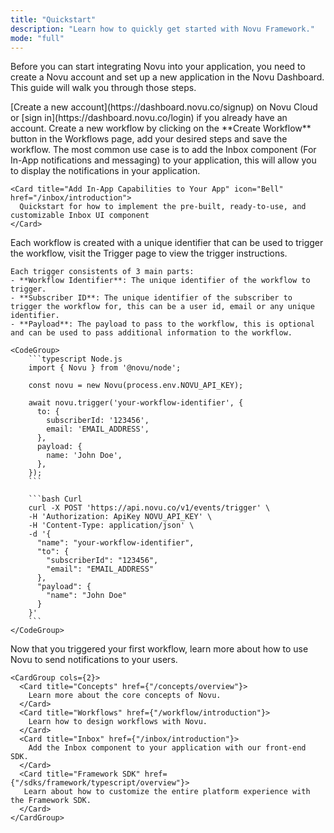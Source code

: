 ```yaml
---
title: "Quickstart"
description: "Learn how to quickly get started with Novu Framework."
mode: "full"
---
```


Before you can start integrating Novu into your application, you need to create a Novu account and set up a new application in the Novu Dashboard. This guide will walk you through those steps.


<Steps>
  <Step title="Sign up for Novu">
    [Create a new account](https://dashboard.novu.co/signup) on Novu Cloud or [sign in](https://dashboard.novu.co/login) if you already have an account.
  </Step>
  <Step title="Create a new Workflow">
    Create a new workflow by clicking on the **Create Workflow** button in the Workflows page, add your desired steps and save the workflow.
  </Step>
  <Step title="Add Inbox Component (Optional)">
    The most common use case is to add the Inbox component (For In-App notifications and messaging) to your application, this will allow you to display the notifications in your application.

    <Card title="Add In-App Capabilities to Your App" icon="Bell" href="/inbox/introduction">
      Quickstart for how to implement the pre-built, ready-to-use, and customizable Inbox UI component
    </Card>

  </Step>
  <Step title="Trigger a workflow">
    Each workflow is created with a unique identifier that can be used to trigger the workflow, visit the Trigger page to view the trigger instructions.

    Each trigger consistents of 3 main parts:
    - **Workflow Identifier**: The unique identifier of the workflow to trigger.
    - **Subscriber ID**: The unique identifier of the subscriber to trigger the workflow for, this can be a user id, email or any unique identifier.
    - **Payload**: The payload to pass to the workflow, this is optional and can be used to pass additional information to the workflow.

    <CodeGroup>
        ```typescript Node.js
        import { Novu } from '@novu/node';

        const novu = new Novu(process.env.NOVU_API_KEY);

        await novu.trigger('your-workflow-identifier', {
          to: {
            subscriberId: '123456',
            email: 'EMAIL_ADDRESS',
          },
          payload: {
            name: 'John Doe',
          },
        });
        ```

        ```bash Curl
        curl -X POST 'https://api.novu.co/v1/events/trigger' \
        -H 'Authorization: ApiKey NOVU_API_KEY' \
        -H 'Content-Type: application/json' \
        -d '{
          "name": "your-workflow-identifier",
          "to": {
            "subscriberId": "123456",
            "email": "EMAIL_ADDRESS"
          },
          "payload": {
            "name": "John Doe"
          }
        }'
        ```
    </CodeGroup>
  </Step>
  <Step title="Explore more">
    Now that you triggered your first workflow, learn more about how to use Novu to send notifications to your users.

    <CardGroup cols={2}>
      <Card title="Concepts" href={"/concepts/overview"}>
        Learn more about the core concepts of Novu.
      </Card>
      <Card title="Workflows" href={"/workflow/introduction"}>
        Learn how to design workflows with Novu.
      </Card>
      <Card title="Inbox" href={"/inbox/introduction"}>
        Add the Inbox component to your application with our front-end SDK.
      </Card>
      <Card title="Framework SDK" href={"/sdks/framework/typescript/overview"}>
       Learn about how to customize the entire platform experience with the Framework SDK.
      </Card>
    </CardGroup>
  </Step>
</Steps>
